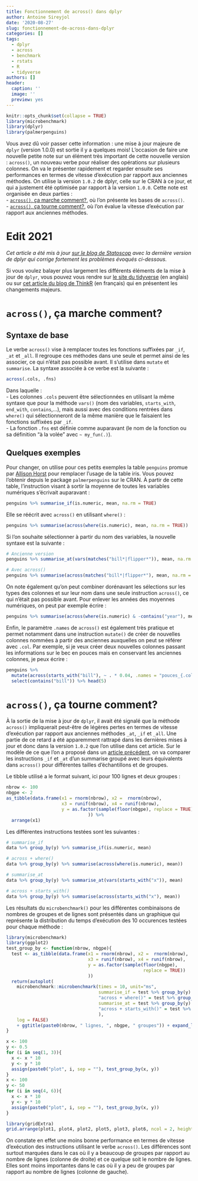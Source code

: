 ---
title: Fonctionnement de across() dans dplyr
author: Antoine Sireyjol
date: '2020-08-27'
slug: fonctionnement-de-across-dans-dplyr
categories: []
tags:
  - dplyr
  - across
  - benchmark
  - rstats
  - R
  - tidyverse
authors: []
header:
  caption: ''
  image: ''
  preview: yes
---


```{r setup, include=FALSE}
knitr::opts_chunk$set(collapse = TRUE)
library(microbenchmark)
library(dplyr)
library(palmerpenguins)
```


Vous avez dû voir passer cette information : une mise à jour majeure de `dplyr` (version 1.0.0) est sortie il y a quelques mois! L'occasion de faire une nouvelle petite note sur un élément très important de cette nouvelle version : `across()`, un nouveau verbe pour réaliser des opérations sur plusieurs colonnes. On va le présenter rapidement et regarder ensuite ses performances en termes de vitesse d'exécution par rapport aux anciennes méthodes. On utilise la version `1.0.2` de dplyr, celle sur le CRAN à ce jour, et qui a justement été optimisée par rapport à la version `1.0.0`. Cette note est organisée en deux parties :  
- [`across()`, ça marche comment?][`across()`, ça marche comment?], où l'on présente les bases de `across()`.    
- [`across()`, ça tourne comment?][`across()`, ça tourne comment?], où l'on évalue la vitesse d'exécution par rapport aux anciennes méthodes.  

# Edit 2021  
_Cet article a été mis à jour [sur le blog de Statoscop](https://blog.statoscop.fr/fonctionnement-et-performances-dacross-dans-dplyr.html) avec la dernière version de dplyr qui corrige fortement les problèmes évoqués ci-dessous._   

Si vous voulez balayer plus largement les différents éléments de la mise à jour de `dplyr`, vous pouvez vous rendre sur [le site du tidyverse](https://www.tidyverse.org/blog/2020/06/dplyr-1-0-0/) (en anglais) ou sur [cet article du blog de ThinkR](https://thinkr.fr/hey-quoi-de-neuf-dplyr-le-point-sur-la-v1/#La_fonction_de_calcul_avec_conditions_sur_les_variables_across()) (en français) qui en présentent les changements majeurs. 

# `across()`, ça marche comment?  

## Syntaxe de base  

Le verbe `across()` vise à remplacer toutes les fonctions suffixées par `_if`, `_at` et `_all`. Il regroupe ces méthodes dans une seule et permet ainsi de les associer, ce qui n'était pas possible avant. Il s'utilise dans `mutate` et `summarise`. La syntaxe associée à ce verbe est la suivante :   

```{r eval=FALSE, include=TRUE}
across(.cols, .fns)
```
 Dans laquelle :  
 - Les colonnes `.cols` peuvent être sélectionnées en utilisant la même syntaxe que pour la méthode `vars()` (nom des variables, `starts_with`, `end_with`, `contains`,...), mais aussi avec des conditions rentrées dans `where()` qui sélectionneront de la même manière que le faisaient les fonctions suffixées par `_if`.  
 - La fonction `.fns` est définie comme auparavant (le nom de la fonction ou sa définition "à la volée" avec `~ my_fun(.)`).  
 
## Quelques exemples  

Pour changer, on utilise pour ces petits exemples la table `penguins` promue par [Allison Horst](https://github.com/allisonhorst/palmerpenguins) pour remplacer l'usage de la table iris. Vous pouvez l'obtenir depuis le package `palmerpenguins` sur le CRAN. À partir de cette table, l'instruction visant à sortir la moyenne de toutes les variables numériques s'écrivait auparavant :  

```{r echo=TRUE, message=FALSE, warning=FALSE, paged.print=FALSE}
penguins %>% summarise_if(is.numeric, mean, na.rm = TRUE)
```

Elle se réécrit avec `across()` en utilisant `where()` :  

```{r echo=TRUE, message=FALSE, warning=FALSE, paged.print=FALSE}
penguins %>% summarise(across(where(is.numeric), mean, na.rm = TRUE))
```

Si l'on souhaite sélectionner à partir du nom des variables, la nouvelle syntaxe est la suivante :  

```{r echo=TRUE, message=FALSE, warning=FALSE, paged.print=FALSE}
# Ancienne version
penguins %>% summarise_at(vars(matches("bill*|flipper*")), mean, na.rm = TRUE)

# Avec across()
penguins %>% summarise(across(matches("bill*|flipper*"), mean, na.rm = TRUE))
```

On note également qu'on peut combiner dorénavant les sélections sur les types des colonnes et sur leur nom dans une seule instruction `across()`, ce qui n'était pas possible avant. Pour enlever les années des moyennes numériques, on peut par exemple écrire :   

```{r echo=TRUE, message=FALSE, warning=FALSE, paged.print=FALSE}
penguins %>% summarise(across(where(is.numeric) & -contains("year"), mean, na.rm = TRUE))
```


Enfin, le paramètre `.names` de `across()` est également très pratique et permet notamment dans une instruction `mutate()` de créer de nouvelles colonnes nommées à partir des anciennes auxquelles on peut se référer avec `.col`. Par exemple, si je veux créer deux nouvelles colonnes passant les informations sur le bec en pouces mais en conservant les anciennes colonnes, je peux écrire :  

```{r echo=TRUE, message=FALSE, warning=FALSE, paged.print=FALSE}
penguins %>% 
  mutate(across(starts_with("bill"), ~ . * 0.04, .names = "pouces_{.col}")) %>% 
  select(contains("bill")) %>% head(5)
```  

# `across()`, ça tourne comment?  
À la sortie de la mise à jour de `dplyr`, il avait été signalé que la méthode `across()` impliquerait peut-être de légères pertes en termes de vitesse d'exécution par rapport aux anciennes méthodes `_at`, `_if` et `_all`. Une partie de ce retard a été apparemment rattrapé dans les dernières mises à jour et donc dans la version `1.0.2` que l'on utilise dans cet article. Sur le modèle de ce que l'on a proposé dans un [article précédent](https://antoinesir.rbind.io/post/vitesses-d-agr%C3%A9gation-de-data-table-et-dplyr/), on va comparer les instructions `_if` et `_at` d'un summarise groupé avec leurs équivalents dans `across()` pour différentes tailles d'échantillons et de groupes.   

Le tibble utilisé a le format suivant, ici pour 100 lignes et deux groupes :  
```{r echo=TRUE, message=FALSE, warning=FALSE, paged.print=FALSE}
nbrow <- 100
nbgpe <- 2
as_tibble(data.frame(x1 = rnorm(nbrow), x2 =  rnorm(nbrow), 
                     x3 = runif(nbrow), x4 = runif(nbrow),
                     y = as.factor(sample(floor(nbgpe), replace = TRUE))
                               )) %>% 
  arrange(x1)
```


Les différentes instructions testées sont les suivantes :  
```{r eval=FALSE, include=TRUE}
# summarise_if  
data %>% group_by(y) %>% summarise_if(is.numeric, mean) 

# across + where()  
data %>% group_by(y) %>% summarise(across(where(is.numeric), mean))  

# summarise_at  
data %>% group_by(y) %>% summarise_at(vars(starts_with("x")), mean) 

# across + starts_with()  
data %>% group_by(y) %>% summarise(across(starts_with("x"), mean))
```

Les résultats du `microbenchmark()` pour les différentes combinaisons de nombres de groupes et de lignes sont présentés dans un graphique qui représente la distribution du temps d’exécution des 10 occurences testées pour chaque méthode :     
```{r message=FALSE, warning=FALSE, include=FALSE}
library(microbenchmark)
library(ggplot2)
test_group_by <- function(nbrow, nbgpe){
  test <- as_tibble(data.frame(x1 = rnorm(nbrow), x2 =  rnorm(nbrow), 
                               x3 = runif(nbrow), x4 = runif(nbrow),
                               y = as.factor(sample(floor(nbgpe), 
                                                    replace = TRUE))
                               ))
  return(autoplot(
    microbenchmark::microbenchmark(times = 10, unit="ms", 
                                   summarise_if = test %>% group_by(y) %>% summarise_if(is.numeric, mean),
                                   "across + where()" = test %>% group_by(y) %>% summarise(across(where(is.numeric), mean)),
                                   summarise_at = test %>% group_by(y) %>% summarise_at(vars(starts_with("x")), mean),
                                   "across + starts_with()" = test %>% group_by(y) %>% summarise(across(starts_with("x"), mean))
                                   ),
    log = FALSE)
    + ggtitle(paste0(nbrow, " lignes, ", nbgpe, " groupes")) + expand_limits(y = 0))
}
```


```{r echo=FALSE, message=FALSE, warning=FALSE}
x <- 100
y <- 0.5
for (i in seq(1, 3)){
  x <- x * 10
  y <- y * 10
  assign(paste0("plot", i, sep = ""), test_group_by(x, y))
}
x <- 100
y <- 50
for (i in seq(4, 6)){
  x <- x * 10
  y <- y * 10
  assign(paste0("plot", i, sep = ""), test_group_by(x, y))
}

library(gridExtra)
grid.arrange(plot1, plot4, plot2, plot5, plot3, plot6, ncol = 2, heights = c(14, 14, 14))

```

On constate en effet une moins bonne performance en termes de vitesse d'exécution des instructions utilisant le verbe `across()`. Les différences sont surtout marquées dans le cas où il y a beaucoup de groupes par rapport au nombre de lignes (colonne de droite) et ce quelque soit le nombre de lignes. Elles sont moins importantes dans le cas où il y a peu de groupes par rapport au nombre de lignes (colonne de gauche). 